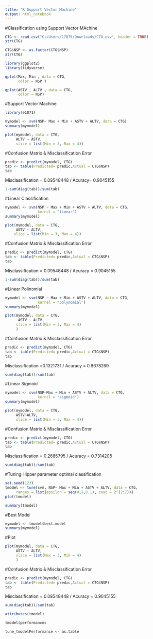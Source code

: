 ---
title: "R Support Vector Machine"
output: html_notebook
---

#Classification using Support Vector MAchine
```{r}
CTG <- read.csv("C:/Users/17875/Downloads/CTG.csv", header = TRUE)
str(CTG)
```

```{r}
CTG$NSP <- as.factor(CTG$NSP)
str(CTG)
```


```{r}
library(ggplot2)
library(tidyverse)
```


```{r}
qplot(Max, Min , data = CTG,
      color = NSP )
```

```{r}
qplot(ASTV , ALTV , data = CTG,
      color = NSP)
```


#Support Vector Machine

```{r}
library(e1071)
```

```{r}
mymodel <- svm(NSP~ Max + Min + ASTV + ALTV, data = CTG)
summary(mymodel)
```

```{r}
plot(mymodel, data = CTG,
     ALTV ~ ASTV,
     slice = list(Min = 3, Max = 4))

```

#Confusion Matrix & Misclassification Error
```{r}
predic <- predict(mymodel, CTG)
tab <- table(Predicted= predic,Actual = CTG$NSP)
tab
```
Misclassification =  0.09548448 / Acuracy= 0.9045155 
```{r}
1-sum(diag(tab))/sum(tab) 
```
#Linear Classification
```{r}
mymodel <- svm(NSP ~ Max + Min + ASTV + ALTV, data = CTG,
               kernel = "linear")
summary(mymodel)
```
```{r}
plot(mymodel, data = CTG,
     ASTV ~ ALTV,
    slice = list(Min = 3, Max = 4))

```
#Confusion Matrix & Misclassification Error
```{r}
predic <- predict(mymodel, CTG)
tab <- table(Predicted= predic,Actual = CTG$NSP)
tab
```


Misclassification = 0.09548448 / Acuracy = 0.9045155
```{r}
1-sum(diag(tab))/sum(tab)
```

#Linear Polinomial
```{r}
mymodel <- svm(NSP ~ Max + Min + ASTV + ALTV, data = CTG, 
               kernel = "polynomial")
summary(mymodel)
```
```{r}
plot(mymodel, data = CTG,
      ASTV ~ ALTV,
     slice = list(Min = 3, Max = 4)
     )
```
#Confusion Matrix & Misclassification Error
```{r}
predic <- predict(mymodel, CTG)
tab <- table(Predicted= predic,Actual = CTG$NSP)
tab
```


Misclassification =0.1321731 / Acuracy = 0.8678269
```{r}
sum(diag(tab))/sum(tab)
```




#Linear Sigmoid
```{r}
mymodel <- svm(NSP~Max + Min + ASTV + ALTV, data = CTG,
               kernel = "sigmoid")
summary(mymodel)
```
```{r}
plot(mymodel, data = CTG,
     ASTV~ALTV,
     slice = list(Min = 3, Max = 4))
```
#Confusion Matrix & Misclassification Error
```{r}
predic <- predict(mymodel, CTG)
tab <- table(Predicted= predic,Actual = CTG$NSP)
tab
```


Misclassification = 0.2685795 / Acuracy = 0.7314205
```{r}
sum(diag(tab))/sum(tab)
```

#Tuning Hipper parameter optimal classification
```{r}
set.seed(123)
tmodel <- tune(svm, NSP~ Max + Min + ASTV + ALTV, data = CTG,
     ranges = list(epsilon = seq(0,1,0.1), cost = 2^(2:7)))
plot(tmodel)
```
```{r}
summary(tmodel)
```

#Best Model
```{r}
mymodel <- tmodel$best.model
summary(mymodel)
```
#Plot
```{r}
plot(mymodel, data = CTG,
     ASTV ~ ALTV,
     slice = list(Max = 3, Min = 4)
     )
```

#Confusion Matrix & Misclassification Error
```{r}
predic <- predict(mymodel, CTG)
tab <- table(Predicted= predic,Actual = CTG$NSP)
tab
```


Misclassification = 0.09548448 / Acuracy = 0.9045155
```{r}
sum(diag(tab))/sum(tab)
```


```{r}
attributes(tmodel)
```

```{r}
tmodel$performances
```

```{r}
tune_tmodelPerformance <- as.table
```

